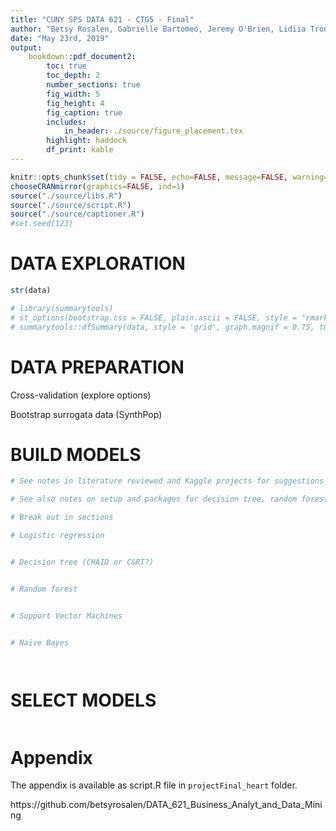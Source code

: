 ```yaml
---
title: "CUNY SPS DATA 621 - CTG5 - Final"
author: "Betsy Rosalen, Gabrielle Bartomeo, Jeremy O'Brien, Lidiia Tronina, Rose Koh"
date: "May 23rd, 2019"
output:
    bookdown::pdf_document2:
        toc: true
        toc_depth: 2
        number_sections: true
        fig_width: 5
        fig_height: 4
        fig_caption: true
        includes:  
            in_header: ./source/figure_placement.tex
        highlight: haddock
        df_print: kable
---
```


```r
knitr::opts_chunk$set(tidy = FALSE, echo=FALSE, message=FALSE, warning=FALSE)
chooseCRANmirror(graphics=FALSE, ind=1)
source("./source/libs.R")
source("./source/script.R")
source("./source/captioner.R")
#set.seed(123)
```


\newpage


# DATA EXPLORATION

```r
str(data)

# library(summarytools)
# st_options(bootstrap.css = FALSE, plain.ascii = FALSE, style = "rmarkdown", dfSummary.silent = TRUE, footnote = NA, subtitle.emphasis = FALSE) 
# summarytools::dfSummary(data, style = 'grid', graph.magnif = 0.75, tmp.img.dir = "/tmp")

```


\newpage


# DATA PREPARATION

Cross-validation (explore options)

Bootstrap surrogata data (SynthPop)


\newpage


# BUILD MODELS

```r

# See notes in literature reviewed and Kaggle projects for suggestions on variable selection and feature engineering for models (links TBC)

# See also notes on setup and packages for decision tree, random forest, SVM, and Naive Bayes  (links TBC)

# Break out in sections

# Logistic regression


# Decision tree (CHAID or C&RT?)


# Random forest


# Support Vector Machines


# Naive Bayes




```

\newpage


# SELECT MODELS

```r


```

\newpage


# Appendix

The appendix is available as script.R file in `projectFinal_heart` folder.

https://github.com/betsyrosalen/DATA_621_Business_Analyt_and_Data_Mining

```
```
